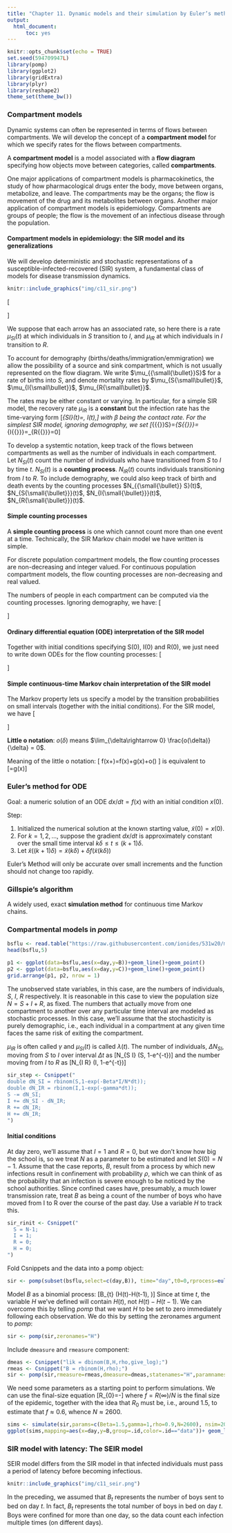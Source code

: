 ```yaml
---
title: "Chapter 11. Dynamic models and their simulation by Euler’s method"
output: 
  html_document:
      toc: yes
---
```


```r
knitr::opts_chunk$set(echo = TRUE)
set.seed(594709947L)
library(pomp)
library(ggplot2)
library(gridExtra)
library(plyr)
library(reshape2)
theme_set(theme_bw())
```

### Compartment models

Dynamic systems can often be represented in terms of flows between compartments. We will develop the concept of a **compartment model** for which we specify rates for the flows between compartments.

A **compartment model** is a model associated with a **flow diagram** specifying how objects move between categories, called **compartments**.

One major applications of compartment models is pharmacokinetics, the study of how pharmacological drugs enter the body, move between organs, metabolize, and leave. The compartments may be the organs; the flow is movement of the drug and its metabolites between organs. Another major application of compartment models is epidemiology. Compartments are groups of people; the flow is the movement of an infectious disease through the population.

#### Compartment models in epidemiology: the SIR model and its generalizations

We will develop deterministic and stochastic representations of a susceptible-infected-recovered (SIR) system, a fundamental class of models for disease transmission dynamics.

```r
knitr::include_graphics("img/c11_sir.png")
```

\[
\begin{array}{l}
S : \text{susceptible}  \\
I : \text{infected and infectious} \\
R : \text{recovered and/or removed} \\
C : \text{cases}
\end{array}
\]

We suppose that each arrow has an associated rate, so here there is a rate $\mu_{SI}(t)$ at which individuals in $S$ transition to $I$, and $\mu_{IR}$ at which individuals in $I$ transition to $R$.

To account for demography (births/deaths/immigration/emmigration) we allow the possibility of a source and sink compartment, which is not usually represented on the flow diagram. We write $\mu_{{\small{\bullet}}S}$ for a rate of births into $S$, and denote mortality rates by $\mu_{S{\small\bullet}}$, $\mu_{I{\small\bullet}}$, $\mu_{R{\small\bullet}}$.

The rates may be either constant or varying. In particular, for a simple SIR model, the recovery rate $\mu_{IR}$ is a **constant** but the infection rate has the time-varying form \[\mu_{SI}(t)=\beta \, I(t),\] with $\beta$ being the *contact rate*. For the simplest SIR model, ignoring demography, we set \[\mu_{{\small{\bullet}}S}=\mu_{S{\small{\bullet}}}=\mu_{I{\small{\bullet}}}=\mu_{R{\small{\bullet}}}=0\]

To develop a systemtic notation, keep track of the flows between compartments as well as the number of individuals in each compartment. Let
$N_{SI}(t)$ count the number of individuals who have transitioned from $S$ to $I$ by time $t$. $N_{SI}(t)$ is a **counting process**. $N_{IR}(t)$ counts individuals transitioning from $I$ to $R$. To include demography, we could also keep track of birth and death events by the counting processes $N_{{\small{\bullet}} S}(t)$, $N_{S{\small{\bullet}}}(t)$, $N_{I{\small{\bullet}}}(t)$, $N_{R{\small{\bullet}}}(t)$. 

#### Simple counting processes

A **simple counting process** is one which cannot count more than one event at a time. Technically, the SIR Markov chain model we have written is simple.

For discrete population compartment models, the flow counting processes are non-decreasing and integer valued. For continuous population compartment models, the flow counting processes are non-decreasing and real valued.

The numbers of people in each compartment can be computed via the counting processes. Ignoring demography, we have:
\[
\begin{array}{lcl} 
S(t)&=& S(0) - N_{SI}(t) \\
I(t)&=& I(0) + N_{SI}(t) - N_{IR}(t) \\
R(t) &=& R(0) + N_{IR}(t)
\end{array}
\]

#### Ordinary differential equation (ODE) interpretation of the SIR model

Together with initial conditions specifying S(0), I(0) and R(0), we just need to write down ODEs for the flow counting processes: \[
\begin{aligned}
dN_{SI}/dt &= \mu_{SI}(t)S(t) \\
dN_{IR}/dt &= \mu_{IR}I(t)
\end{aligned}
\]

#### Simple continuous-time Markov chain interpretation of the SIR model

The Markov property lets us specify a model by the transition probabilities on small intervals (together with the initial conditions). For the SIR model, we have
\[
\begin{array}{lll}
\mathbb{P}\left[N_{S I}(t+\delta)=N_{S I}(t)+1\right] & =\mu_{S I}(t) S(t) \delta+o(\delta) \\ \mathbb{P}\left[N_{S I}(t+\delta)=N_{S I}(t)\right] & =1-\mu_{S I}(t) S(t) \delta+o(\delta) \\ \mathbb{P}\left[N_{I R}(t+\delta)=N_{I R}(t)+1\right] & =\mu_{I R} I(t) \delta+o(\delta) \\ \mathbb{P}\left[N_{I R}(t+\delta)=N_{I R}(t)\right] & =1-\mu_{I R}(t) I(t) \delta+o(\delta)
\end{array}
\]

**Little o notation**: $o(\delta)$ means $\lim_{\delta\rightarrow 0} \frac{o(\delta)}{\delta} = 0$.

Meaning of the little o notation: \[ f(x+\delta)=f(x)+\delta g(x)+o(\delta) \] is equivalent to \[\frac{d f}{d x}=g(x)\]

### Euler’s method for ODE

Goal: a numeric solution of an ODE $dx/dt = f(x)$ with an initial condition $x(0)$.

Step: 

1. Initialized the numerical solution at the known starting value, $\tilde{x}(0)=x(0)$.
2. For $k = 1,2,...,$ suppose the gradient $dx/dt$ is approximately constant over the small time interval $k \delta \leq t \leq(k+1) \delta$.
3. Let $\tilde{x}((k+1) \delta)=\tilde{x}(k \delta)+\delta f(\tilde{x}(k \delta))$

Euler’s Method will only be accurate over small increments and the function should not change too rapidly.

### Gillspie’s algorithm

A widely used, exact **simulation method** for continuous time Markov chains. 

### Compartmental models in *pomp*

```r
bsflu <- read.table("https://raw.githubusercontent.com/ionides/531w20/master/11/bsflu_data.txt") 
head(bsflu,5)
```

```r
p1 <- ggplot(data=bsflu,aes(x=day,y=B))+geom_line()+geom_point()
p2 <- ggplot(data=bsflu,aes(x=day,y=C))+geom_line()+geom_point()
grid.arrange(p1, p2, nrow = 1)
```

The unobserved state variables, in this case, are the numbers of individuals, $S$, $I$, $R$ respectively. It is reasonable in this case to view the population size $N = S + I + R$, as fixed. The numbers that actually move from one compartment to another over any particular time interval are modeled as stochastic processes. In this case, we’ll assume that the stochasticity is purely demographic, i.e., each individual in a compartment at any given time faces the same risk of exiting the compartment.

$\mu_{IR}$ is often called $\gamma$ and $\mu_{SI}(t)$ is called $\lambda(t)$. The number of individuals, $\Delta N_{SI}$, moving from $S$ to $I$ over interval $\Delta t$ as \[\Delta N_{S I} \sim \text { Binomial }\left(S, 1-e^{-\lambda \Delta t}\right)\] and the number moving from $I$ to $R$ as \[\Delta N_{I R} \sim \text { Binomial }\left(I, 1-e^{-\gamma \Delta t}\right)\]

```r
sir_step <- Csnippet("
double dN_SI = rbinom(S,1-exp(-Beta*I/N*dt)); 
double dN_IR = rbinom(I,1-exp(-gamma*dt));
S -= dN_SI;
I += dN_SI - dN_IR;
R += dN_IR;
H += dN_IR;
")
```

#### Initial conditions

At day zero, we’ll assume that $I = 1$ and $R = 0$, but we don’t know how big the school is, so we treat $N$ as a parameter to be estimated and let $S(0) = N − 1$. Assume that the case reports, $B$, result from a process by which new infections result in confinement with probability $\rho$, which we can think of as the probability that an infection is severe enough to be noticed by the school authorities. Since confined cases have, presumably, a much lower transmission rate, treat $B$ as being a count of the number of boys who have moved from I to R over the course of the past day. Use a variable $H$ to track this.

```r
sir_rinit <- Csnippet(" 
  S = N-1;
  I = 1;
  R = 0;
  H = 0;
")
```

Fold Csnippets and the data into a pomp object:

```r
sir <- pomp(subset(bsflu,select=c(day,B)), time="day",t0=0,rprocess=euler(sir_step,delta.t=1/6), rinit=sir_rinit,paramnames=c("N","Beta","gamma"), statenames=c("S","I","R","H"))
```

Model $B$ as a binomial process: \[B_{t} \sim \text { Binomial }(H(t)-H(t-1), \rho)\] Since at time $t$, the variable $H$ we’ve defined will contain $H(t)$, not $H(t) − H(t − 1)$. We can overcome this by telling *pomp* that we want $H$ to be set to zero immediately following each observation. We do this by setting the zeronames argument to *pomp*:

```r
sir <- pomp(sir,zeronames="H")
```

Include `dmeasure` and `rmeasure` component:
```r
dmeas <- Csnippet("lik = dbinom(B,H,rho,give_log);") 
rmeas <- Csnippet("B = rbinom(H,rho);")
sir <- pomp(sir,rmeasure=rmeas,dmeasure=dmeas,statenames="H",paramnames="rho")
```

We need some parameters as a starting point to perform simulations. We can use the final-size equation \[R_{0}=-\frac{\log (1-f)}{f}\] where $f = R(\infty)/N$ is the final size of the epidemic, together with the idea that $R_0$ must be, i.e., around 1.5, to estimate that $f \approx 0.6$, whence $N \approx 2600$.

```r
sims <- simulate(sir,params=c(Beta=1.5,gamma=1,rho=0.9,N=2600), nsim=20,format="data.frame",include=TRUE)
ggplot(sims,mapping=aes(x=day,y=B,group=.id,color=.id=="data"))+ geom_line()+guides(color=FALSE)
```

### SIR model with latency: The SEIR model

SEIR model differs from the SIR model in that infected individuals must pass a period of latency before becoming infectious.

```r
knitr::include_graphics("img/c11_seir.png")
```

In the preceding, we assumed that $B_t$ represents the number of boys sent to bed on day $t$. In fact, $B_t$ represents the total number of boys in bed on day $t$. Boys were confined for more than one day, so the data count each infection multiple times (on different days).





















